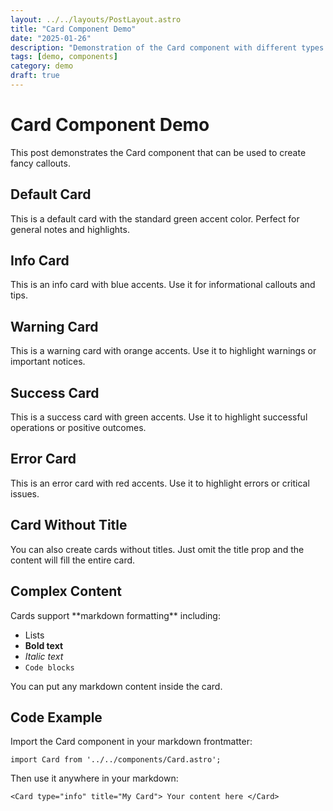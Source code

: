 ```yaml
---
layout: ../../layouts/PostLayout.astro
title: "Card Component Demo"
date: "2025-01-26"
description: "Demonstration of the Card component with different types and styles"
tags: [demo, components]
category: demo
draft: true
---
```



# Card Component Demo

This post demonstrates the Card component that can be used to create fancy callouts.

## Default Card

<Card title="Default Card">
  This is a default card with the standard green accent color. Perfect for general notes and
  highlights.
</Card>

## Info Card

<Card type="info" title="Information">
  This is an info card with blue accents. Use it for informational callouts and tips.
</Card>

## Warning Card

<Card type="warning" title="Warning">
  This is a warning card with orange accents. Use it to highlight warnings or important notices.
</Card>

## Success Card

<Card type="success" title="Success">
  This is a success card with green accents. Use it to highlight successful operations or positive
  outcomes.
</Card>

## Error Card

<Card type="error" title="Error">
  This is an error card with red accents. Use it to highlight errors or critical issues.
</Card>

## Card Without Title

<Card type="info">
  You can also create cards without titles. Just omit the title prop and the content will fill the
  entire card.
</Card>

## Complex Content

<Card type="warning" title="Advanced Usage">
Cards support **markdown formatting** including:

- Lists
- **Bold text**
- _Italic text_
- `Code blocks`

You can put any markdown content inside the card.

</Card>

## Code Example

<Card type="success" title="How to Use">
Import the Card component in your markdown frontmatter:

```astro
import Card from '../../components/Card.astro';
```

Then use it anywhere in your markdown:

```astro
<Card type="info" title="My Card"> Your content here </Card>
```

</Card>
